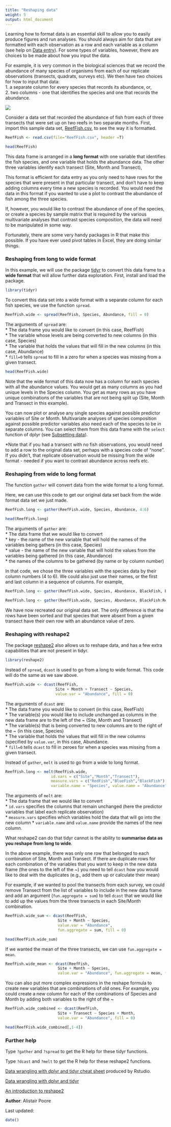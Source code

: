 ```yaml
---
title: "Reshaping data"
weight: 5
output: html_document
---
```


Learning how to format data is an essential skill to allow you to easily produce figures and run analyses. You should always aim for data that are formatted with each observation as a row and each variable as a column (see help on [Data entry](http://environmentalcomputing.net/data-entry/)). For some types of variables, however, there are choices to be made about how you input the data.

For example, it is very common in the biological sciences that we record the abundance of many species of organisms from each of our replicate observations (transects, quadrats, surveys etc). We then have two choices for how to input that data:  
1. a separate column for every species that records its abundance, or,  
2. two columns - one that identifies the species and one that records the abundance.

![](Reshaping_data_image.jpg)

Consider a data set that recorded the abundance of fish from each of three transects that were set up on two reefs in two separate months. First, import this sample data set, [ReefFish.csv](http://environmentalcomputing.net/wp-content/uploads/2016/05/ReefFish.csv), to see the way it is formatted.

```r
ReefFish <- read.csv(file="ReefFish.csv", header =T)
```

```r
head(ReefFish)
```

This data frame is arranged in a **long format** with one variable that identifies the fish species, and one variable that holds the abundance data. The other three variables identify each transect (Site, Month and Transect),

This format is efficient for data entry as you only need to have rows for the species that were present in that particular transect, and don't have to keep adding columns every time a new species is recorded. You would need the data in this format if you wanted to use a plot to contrast the abundance of fish among the three species.

If, however, you would like to contrast the abundance of one of the species, or create a species by sample matrix that is required by the various multivariate analyses that contrast species composition, the data will need to be manipulated in some way.

Fortunately, there are some very handy packages in R that make this possible. If you have ever used pivot tables in Excel, they are doing similar things.
  

### Reshaping from long to wide format
 
In this example, we will use the package [tidyr](https://cran.r-project.org/web/packages/tidyr/index.html) to convert this data frame to a **wide format** that will allow further data exploration. First, install and load the package.

```r
library(tidyr)
```

To convert this data set into a wide format with a separate column for each fish species, we use the function `spread`.

```r
ReefFish.wide <- spread(ReefFish, Species, Abundance, fill = 0)
```

The arguments of `spread` are:  
* The data frame you would like to convert (in this case, ReefFish)  
* The variable whose levels are being converted to new columns (in this case, Species)  
* The variable that holds the values that will fill in the new columns (in this case, Abundance)  
* `fill=0` tells `spread` to fill in a zero for when a species was missing from a given transect.


```r
head(ReefFish.wide)
```

Note that the wide format of this data now has a column for each species with all the abundance values. You would get as many columns as you had unique levels in the Species column. You get as many rows as you have unique combinations of the variables that are not being split up (Site, Month and Transect in this example).

You can now plot or analyse any single species against possible predictor variables of Site or Month. Multivariate analyses of species composition against possible predictor variables also need each of the species to be in separate columns. You can select them from this data frame with the `select` function of dplyr (see [Subsetting data](http://environmentalcomputing.net/subsetting-data/)).

*Note that if you had a transect with no fish observations, you would need to add a row to the original data set, perhaps with a species code of "none". If you didn't, that replicate observation would be missing from the wide format - needed if you want to contrast abundance across reefs etc.
  

### Reshaping from wide to long format
 
The function `gather` will convert data from the wide format to a long format.

Here, we can use this code to get our original data set back from the wide format data set we just made.

```r
ReefFish.long <- gather(ReefFish.wide, Species, Abundance, 4:6)
```

```r
head(ReefFish.long)
```

The arguments of `gather` are:  
* The data frame that we would like to convert  
* key - the name of the new variable that will hold the names of the variables being gathers (in this case, Species)  
* value - the name of the new variable that will hold the values from the variables being gathered (in this case, Abundance)  
* the names of the columns to be gathered (by name or by column number)  

In that code, we chose the three variables with the species data by their column numbers (4 to 6). We could also just use their names, or the first and last column in a sequence of columns. For example,

```r
ReefFish.long <- gather(ReefFish.wide, Species, Abundance, BlackFish, BlueFish, RedFish)

ReefFish.long <- gather(ReefFish.wide, Species, Abundance, BlackFish:RedFish)
```

We have now recreated our original data set. The only difference is that the rows have been sorted and that species that were absent from a given transect have their own row with an abundance value of zero.
  

### Reshaping with reshape2
 
The package [reshape2](https://cran.r-project.org/web/packages/reshape2/) also allows us to reshape data, and has a few extra capabilities that are not present in tidyr. 

```r
library(reshape2)
```

Instead of `spread`, `dcast` is used to go from a long to wide format. This code will do the same as we saw above.

```r
ReefFish.wide <- dcast(ReefFish,
                      Site + Month + Transect ~ Species,
                      value.var = "Abundance", fill = 0)
```

The arguments of `dcast` are:  
* The data frame you would like to convert (in this case, ReefFish)  
* The variable(s) you would like to include unchanged as columns in the new data frame are to the left of the ~ (Site, Month and Transect)  
* The variable(s) that is being converted to new columns are to the right of the ~ (in this case, Species)  
* The variable that holds the values that will fill in the new columns (specified by `value.var`, in this case, Abundance.  
* `fill=0` tells `dcast` to fill in zeroes for when a species was missing from a given transect.


Instead of `gather`, `melt` is used to go from a wide to long format.

```r
ReefFish.long <- melt(ReefFish.wide,
                    id.vars = c("Site","Month","Transect"),
                    measure.vars = c("RedFish","BlueFish","BlackFish"),
                    variable.name = "Species", value.name = "Abundance")
```

The arguments of `melt` are:  
* The data frame that we would like to convert  
* `id.vars` specifies the columns that remain unchanged (here the predictor variables that label each replicate observation)  
* `measure.vars` specifies which variables hold the data that will go into the new column 
* `variable.name` and `value.name` provide the names of the new column.  


What reshape2 can do that tidyr cannot is the ability to **summarise data as you reshape from long to wide**.

In the above example, there was only one row that belonged to each combination of Site, Month and Transect. If there are duplicate rows for each combination of the variables that you want to keep in the new data frame (the ones to the left of the ~) you need to tell `dcast` how you would like to deal with the duplicates (e.g., add them up or calculate their mean)

For example, if we wanted to pool the transects from each survey, we could remove Transect from the list of variables to include in the new data frame and add an argument (`fun.aggregate = sum`) to tell `dcast` that we would like to add up the values from the three transects in each Site/Month combination. 

```r
ReefFish.wide_sum <- dcast(ReefFish,
                       Site + Month ~ Species,
                       value.var = "Abundance",
                       fun.aggregate = sum, fill = 0)
```

```r
head(ReefFish.wide_sum)
```

If we wanted the mean of the three transects, we can use `fun.aggregate = mean`.

```r
ReefFish.wide_mean <- dcast(ReefFish,
                       Site + Month ~ Species,
                       value.var = "Abundance", fun.aggregate = mean, fill = 0)
```

You can also put more complex expressions in the reshape formula to create new variables that are combinations of old ones. For example, you could create a new column for each of the combinations of Species and Month by adding both variables to the right of the ~

```r
ReefFish.wide_combined <- dcast(ReefFish,
                       Site + Transect ~ Species + Month,
                       value.var = "Abundance", fill = 0)
```

```r
head(ReefFish.wide_combined[,1-4])
```
  

### Further help
 
Type `?gather` and `?spread` to get the R help for these tidyr functions.

Type `?dcast` and `?melt` to get the R help for these reshape2 functions.

[Data wrangling with dplyr and tidyr cheat sheet](https://www.rstudio.com/wp-content/uploads/2015/02/data-wrangling-cheatsheet.pdf) produced by Rstudio.

[Data wrangling with dplyr and tidyr](https://rpubs.com/bradleyboehmke/data_wrangling)

[An introduction to reshape2](http://seananderson.ca/2013/10/19/reshape.html)
  

**Author**: Alistair Poore
 
Last updated:
```r
date()
```